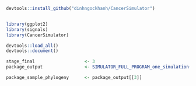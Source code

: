 ```r
devtools::install_github("dinhngockhanh/CancerSimulator")


library(ggplot2)
library(signals)
library(CancerSimulator)

devtools::load_all()
devtools::document()
```

```r
stage_final                   <- 3
package_output                <- SIMULATOR_FULL_PROGRAM_one_simulation(MODEL,stage_final)

package_sample_phylogeny      <- package_output[[3]]
```
